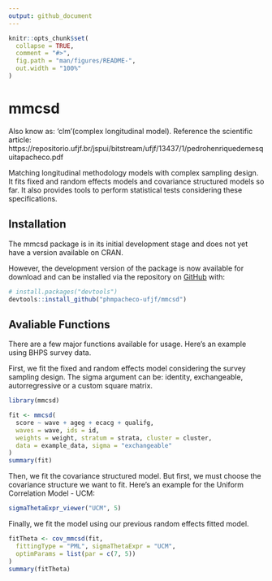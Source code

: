 ---
output: github_document
---

```{r, include = FALSE}
knitr::opts_chunk$set(
  collapse = TRUE,
  comment = "#>",
  fig.path = "man/figures/README-",
  out.width = "100%"
)
```

# mmcsd

Also know as: 'clm'(complex longitudinal model). Reference the scientific article: https://repositorio.ufjf.br/jspui/bitstream/ufjf/13437/1/pedrohenriquedemesquitapacheco.pdf

Matching longitudinal methodology models with complex sampling design. It fits fixed
and random effects models and covariance structured models so far. It also
provides tools to perform statistical tests considering these specifications.

## Installation

The mmcsd package is in its initial development stage and does not yet have a version available on CRAN.

However, the development version of the package is now available for download and can be installed via
the repository on [GitHub](https://github.com/) with:

``` r
# install.packages("devtools")
devtools::install_github("phmpacheco-ufjf/mmcsd")
```
## Avaliable Functions

There are a few major functions available for usage. Here's an example using BHPS survey data.

First, we fit the fixed and random effects model considering the survey sampling design.
The sigma argument can be: identity, exchangeable, autorregressive or a custom square matrix.

```{r}
library(mmcsd)

fit <- mmcsd(
  score ~ wave + ageg + ecacg + qualifg,
  waves = wave, ids = id,
  weights = weight, stratum = strata, cluster = cluster,
  data = example_data, sigma = "exchangeable"
)
summary(fit)
```

Then, we fit the covariance structured model. But first, we must choose the covariance structure we want to fit.
Here's an example for the Uniform Correlation Model - UCM:

```{r}
sigmaThetaExpr_viewer("UCM", 5)
```

Finally, we fit the model using our previous random effects fitted model.

```{r}
fitTheta <- cov_mmcsd(fit,
  fittingType = "PML", sigmaThetaExpr = "UCM",
  optimParams = list(par = c(7, 5))
)
summary(fitTheta)
```